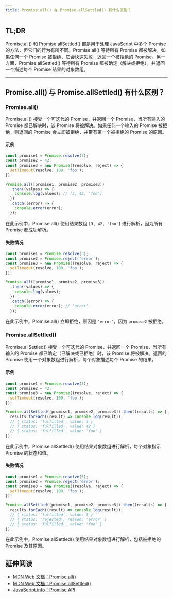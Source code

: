 ```yaml
---
title: Promise.all() 与 Promise.allSettled() 有什么区别？
---
```


## TL;DR

Promise.all() 和 Promise.allSettled() 都是用于处理 JavaScript 中多个 Promise 的方法，但它们的行为有所不同。Promise.all() 等待所有 Promise 都被解决，如果任何一个 Promise 被拒绝，它会快速失败，返回一个被拒绝的 Promise。另一方面，Promise.allSettled() 等待所有 Promise 都被确定（解决或拒绝），并返回一个描述每个 Promise 结果的对象数组。

***

## Promise.all() 与 Promise.allSettled() 有什么区别？

### Promise.all()

Promise.all() 接受一个可迭代的 Promise，并返回一个 Promise，当所有输入的 Promise 都已解决时，该 Promise 将被解决。如果任何一个输入的 Promise 被拒绝，则返回的 Promise 会立即被拒绝，并带有第一个被拒绝的 Promise 的原因。

#### 示例

```js live
const promise1 = Promise.resolve(3);
const promise2 = 42;
const promise3 = new Promise((resolve, reject) => {
  setTimeout(resolve, 100, 'foo');
});

Promise.all([promise1, promise2, promise3])
  .then((values) => {
    console.log(values); // [3, 42, 'foo']
  })
  .catch((error) => {
    console.error(error);
  });
```

在此示例中，Promise.all() 使用结果数组 `[3, 42, 'foo']` 进行解析，因为所有 Promise 都成功解析。

#### 失败情况

```js live
const promise1 = Promise.resolve(3);
const promise2 = Promise.reject('error');
const promise3 = new Promise((resolve, reject) => {
  setTimeout(resolve, 100, 'foo');
});

Promise.all([promise1, promise2, promise3])
  .then((values) => {
    console.log(values);
  })
  .catch((error) => {
    console.error(error); // 'error'
  });
```

在此示例中，Promise.all() 立即拒绝，原因是 `'error'`，因为 `promise2` 被拒绝。

### Promise.allSettled()

Promise.allSettled() 接受一个可迭代的 Promise，并返回一个 Promise，当所有输入的 Promise 都已确定（已解决或已拒绝）时，该 Promise 将被解决。返回的 Promise 使用一个对象数组进行解析，每个对象描述每个 Promise 的结果。

#### 示例

```js live
const promise1 = Promise.resolve(3);
const promise2 = 42;
const promise3 = new Promise((resolve, reject) => {
  setTimeout(resolve, 100, 'foo');
});

Promise.allSettled([promise1, promise2, promise3]).then((results) => {
  results.forEach((result) => console.log(result));
  // { status: 'fulfilled', value: 3 }
  // { status: 'fulfilled', value: 42 }
  // { status: 'fulfilled', value: 'foo' }
});
```

在此示例中，Promise.allSettled() 使用结果对象数组进行解析，每个对象指示 Promise 的状态和值。

#### 失败情况

```js live
const promise1 = Promise.resolve(3);
const promise2 = Promise.reject('error');
const promise3 = new Promise((resolve, reject) => {
  setTimeout(resolve, 100, 'foo');
});

Promise.allSettled([promise1, promise2, promise3]).then((results) => {
  results.forEach((result) => console.log(result));
  // { status: 'fulfilled', value: 3 }
  // { status: 'rejected', reason: 'error' }
  // { status: 'fulfilled', value: 'foo' }
});
```

在此示例中，Promise.allSettled() 使用结果对象数组进行解析，包括被拒绝的 Promise 及其原因。

## 延伸阅读

* [MDN Web 文档：Promise.all()](https://developer.mozilla.org/zh-CN/docs/Web/JavaScript/Reference/Global_Objects/Promise/all)
* [MDN Web 文档：Promise.allSettled()](https://developer.mozilla.org/zh-CN/docs/Web/JavaScript/Reference/Global_Objects/Promise/allSettled)
* [JavaScript.info：Promise API](https://zh.javascript.info/promise-api)
